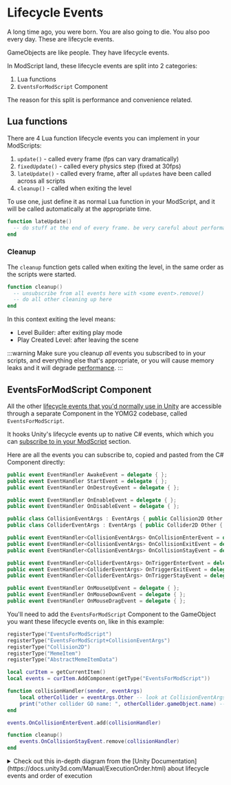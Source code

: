 
# Lifecycle Events

A long time ago, you were born. You are also going to die. You also poo every day. These are lifecycle events.

GameObjects are like people. They have lifecycle events.

In ModScript land, these lifecycle events are split into 2 categories:

1. Lua functions
2. `EventsForModScript` Component

The reason for this split is performance and convenience related.

## Lua functions

There are 4 Lua function lifecycle events you can implement in your ModScripts:

1. `update()` - called every frame (fps can vary dramatically)
2. `fixedUpdate()` - called every physics step (fixed at 30fps)
3. `lateUpdate()` - called every frame, after all `update`s have been called across all scripts
4. `cleanup()` - called when exiting the level

To use one, just define it as normal Lua function in your ModScript, and it will be called automatically at the appropriate time.

```lua
function lateUpdate()
  -- do stuff at the end of every frame. be very careful about performance
end
```

### Cleanup

The `cleanup` function gets called when exiting the level, in the same order as the scripts were started.

```lua
function cleanup()
  -- unsubscribe from all events here with <some event>.remove()
  -- do all other cleaning up here
end
```

In this context exiting the level means:

- Level Builder: after exiting play mode
- Play Created Level: after leaving the scene

:::warning
Make sure you cleanup _all_ events you subscribed to in your scripts, and everything else that's appropriate, or you will cause memory leaks and it will degrade [performance](/docs/guides/performance).
:::

## EventsForModScript Component

All the other [lifecycle events that you'd normally use in Unity](https://docs.unity3d.com/Manual/ExecutionOrder.html) are accessible through a separate Component in the YOMG2 codebase, called `EventsForModScript`.

It hooks Unity's lifecycle events up to native C# events, which which you can [subscribe to in your ModScript](/docs/guides/events#subscribing-to-events) section.

Here are all the events you can subscribe to, copied and pasted from the C# Component directly:

```csharp
public event EventHandler AwakeEvent = delegate { };
public event EventHandler StartEvent = delegate { };
public event EventHandler OnDestroyEvent = delegate { };

public event EventHandler OnEnableEvent = delegate { };
public event EventHandler OnDisableEvent = delegate { };

public class CollisionEventArgs : EventArgs { public Collision2D Other { get; set; } }
public class ColliderEventArgs : EventArgs { public Collider2D Other { get; set; } }

public event EventHandler<CollisionEventArgs> OnCollisionEnterEvent = delegate { };
public event EventHandler<CollisionEventArgs> OnCollisionExitEvent = delegate { };
public event EventHandler<CollisionEventArgs> OnCollisionStayEvent = delegate { };

public event EventHandler<ColliderEventArgs> OnTriggerEnterEvent = delegate { };
public event EventHandler<ColliderEventArgs> OnTriggerExitEvent = delegate { };
public event EventHandler<ColliderEventArgs> OnTriggerStayEvent = delegate { };

public event EventHandler OnMouseUpEvent = delegate { };
public event EventHandler OnMouseDownEvent = delegate { };
public event EventHandler OnMouseDragEvent = delegate { };
```

You'll need to add the `EventsForModScript` Component to the GameObject you want these lifecycle events on, like in this example:

```lua {8,15,18}
registerType("EventsForModScript")
registerType("EventsForModScript+CollisionEventArgs")
registerType("Collision2D")
registerType("MemeItem")
registerType("AbstractMemeItemData")

local curItem = getCurrentItem()
local events = curItem.AddComponent(getType("EventsForModScript"))

function collisionHandler(sender, eventArgs)
    local otherCollider = eventArgs.Other -- look at CollisionEventArgs pasted above
    print("other collider GO name: ", otherCollider.gameObject.name) -- NEVER actually rely on the root GameObject name for anything (assume it's randomly generated), it's only for demonstration purposes here
end

events.OnCollisionEnterEvent.add(collisionHandler)

function cleanup()
    events.OnCollisionStayEvent.remove(collisionHandler)
end
```

<details>
    <summary>Check out this in-depth diagram from the [Unity Documentation](https://docs.unity3d.com/Manual/ExecutionOrder.html) about lifecycle events and order of execution</summary>

<DocsImage
  src={"https://docs.unity3d.com/uploads/Main/monobehaviour_flowchart.svg"}
  width={1500}
/>

</details>
